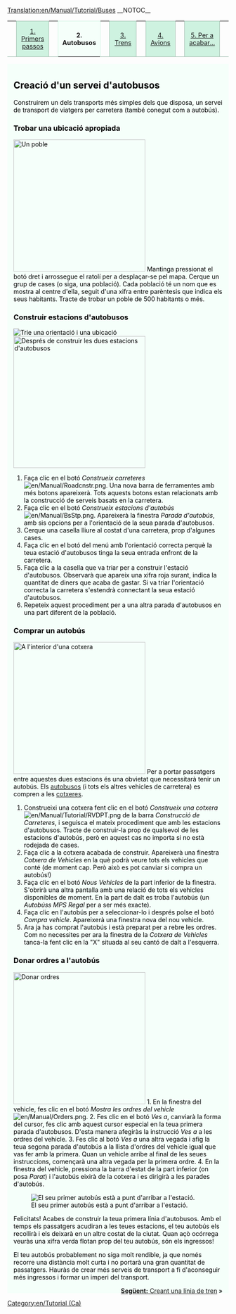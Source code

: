 [[Translation:en/Manual/Tutorial/Buses]]
{{ca/Traducció|origen=Tutorial/Buses}}
__NOTOC__
{| width="100%" cellspacing="0" cellpadding="0" valign="top" border="0" style="margin-bottom: 0; margin-left: 1px;" |
| style="border: 0; border-bottom:1px solid #a3bfb1; background:none; width:2%" | &nbsp;
| style="padding:0 .3em; background-color:#cef2e0; font-size:90%; border:solid 1px #a3bfb1; text-align:center; width: 12em;"|[[ca/Manual/Tutorial/Tutorial|1. Primers passos]]
| style="border: 0; border-bottom:1px solid #a3bfb1; background:none; width:2%" | &nbsp;
| style="padding:0 .3em; background-color:white; border:solid 1px #cef2e0; border-bottom: 0; text-align:center; font-size:90%; font-weight:bold; background-color:#f5fffa; width: 12em;" | '''2. Autobusos'''
| style="border: 0; border-bottom:1px solid #a3bfb1; background:none; width:2%" | &nbsp;
| style="padding:0 .3em; background-color:#cef2e0; font-size:90%; border:solid 1px #a3bfb1; text-align:center; width: 12em;"|[[ca/Manual/Tutorial/Trens|3. Trens]]
| style="border: 0; border-bottom:1px solid #a3bfb1; background:none; width:2%" | &nbsp;
| style="padding:0 .3em; background-color:#cef2e0; font-size:90%; border:solid 1px #a3bfb1; text-align:center; width: 12em;"|[[ca/Manual/Tutorial/Avions|4. Avions]]
| style="border: 0; border-bottom:1px solid #a3bfb1; background:none; width:2%" | &nbsp;
| style="padding:0 .3em; background-color:#cef2e0; font-size:90%; border:solid 1px #a3bfb1; text-align:center; width: 12em;"| [[ca/Manual/Tutorial/Final|5. Per a acabar...]]
| style="border: 0; border-bottom:1px solid #a3bfb1; background:none;" | &nbsp;
|}
<div style="padding:.5em 1em 1em 1em; border-top:none; background-color:#f5fffa; color:#000;">

==Creació d'un servei d'autobusos==
Construirem un dels transports més simples dels que disposa, un servei de transport de viatgers per carretera (també conegut com a autobús). 

===Trobar una ubicació apropiada===
[[File:en/Manual/Tutorial bus 1.png|thumb|300px|right|Un poble]]
Mantinga pressionat el botó dret i arrossegue el ratolí per a desplaçar-se pel mapa. Cerque un grup de cases (o siga, una població). Cada població té un nom que es mostra al centre d'ella, seguit d'una xifra entre parèntesis que indica els seus habitants. Tracte de trobar un poble de 500 habitants o més.
{{en/-}}

===Construir estacions d'autobusos===
[[File:en/Manual/Tutorial bus 2.png|frame|right|Trie una orientació i una ubicació]]
[[File:en/Manual/Tutorial bus 4.png|thumb|300px|right|Després de construir les dues estacions d'autobusos]]

# Faça clic en el botó ''Construeix carreteres'' [[File:en/Manual/Roadcnstr.png]]. Una nova barra de ferramentes amb més botons apareixerà. Tots aquests botons estan relacionats amb la construcció de serveis basats en la carretera.
# Faça clic en el botó ''Construeix estacions d'autobús'' [[File:en/Manual/BsStp.png]]. Apareixerà la finestra ''Parada d'autobús'', amb sis opcions per a l'orientació de la seua parada d'autobusos.
# Cerque una casella lliure al costat d'una carretera, prop d'algunes cases.
# Faça clic en el botó del menú amb l'orientació correcta perquè la teua estació d'autobusos tinga la seua entrada enfront de la carretera.
# Faça clic a la casella que va triar per a construir l'estació d'autobusos. Observarà que apareix una xifra roja surant, indica la quantitat de diners que acaba de gastar. Si va triar l'orientació correcta la carretera s'estendrà connectant la seua estació d'autobusos.
# Repeteix aquest procediment per a una altra parada d'autobusos en una part diferent de la població.
{{en/-}}

===Comprar un autobús===
[[File:en/Manual/Tutorial bus 5.png|thumb|300px|right|A l'interior d'una cotxera]]
Per a portar passatgers entre aquestes dues estacions és una obvietat que necessitarà tenir un autobús. Els [[ca/Autobusos|autobusos]] (i tots els altres vehicles de carretera) es compren a les [[ca/Manual/Cotxeres i depòsits|cotxeres]].

# Construeixi una cotxera fent clic en el botó ''Construeix una cotxera'' [[File:en/Manual/Tutorial/RVDPT.png]] de la barra ''Construcció de Carreteres'', i seguisca el mateix procediment que amb les estacions d'autobusos. Tracte de construir-la prop de qualsevol de les estacions d'autobús, però en aquest cas no importa si no està rodejada de cases.
# Faça clic a la cotxera acabada de construir. Apareixerà una finestra ''Cotxera de Vehicles'' en la què podrà veure tots els vehicles que conté (de moment cap. Però això es pot canviar si compra un autobús!)
# Faça clic en el botó ''Nous Vehicles'' de la part inferior de la finestra. S'obrirà una altra pantalla amb una relació de tots els vehicles disponibles de moment. En la part de dalt es troba l'autobús (un ''Autobúss MPS Regal'' per a ser més exacte).
# Faça clic en l'autobús per a seleccionar-lo i després polse el botó ''Compra vehicle''. Apareixerà una finestra nova del nou vehicle.
# Ara ja has comprat l'autobús i està preparat per a rebre les ordres. Com no necessites per ara la finestra de la ''Cotxera de Vehicles'' tanca-la fent clic en la "X" situada al seu cantó de dalt a l'esquerra.
{{en/-}}

===Donar ordres a l'autobús===
[[File:en/Manual/Tutorial bus 6.png|thumb|300px|right|Donar ordres]]
1. En la finestra del vehicle, fes clic en el botó ''Mostra les ordres del vehicle'' [[File:en/Manual/Orders.png]].
2. Fes clic en el botó ''Ves a'', canviarà la forma del cursor, fes clic amb aquest cursor especial en la teua primera parada d'autobusos. D'esta manera afegiràs la instrucció ''Ves a <nom de la parada>'' a les ordres del vehicle.
3. Fes clic al botó ''Ves a'' una altra vegada i afig la teua segona parada d'autobús a la llista d'ordres del vehicle igual que vas fer amb la primera. Quan un vehicle arribe al final de les seues instruccions, començarà una altra vegada per la primera ordre.
4. En la finestra del vehicle, pressiona la barra d'estat de la part inferior (on posa ''Parat'') i l'autobús eixirà de la cotxera i es dirigirà a les parades d'autobús.

{{en/-}}
[[File:en/Manual/Tutorial bus 7.png|frame|right|El seu primer autobús està a punt d'arribar a l'estació.]]

Felicitats! Acabes de construir la teua primera línia d'autobusos. Amb el temps els passatgers acudiran a les teues estacions, el teu autobús els recollirà i els deixarà en un altre costat de la ciutat. Quan açò ocórrega veuràs una xifra verda flotan prop del teu autobús, són els ingressos!

El teu autobús probablement no siga molt rendible, ja que només recorre una distància molt curta i no portarà una gran quantitat de passatgers. Hauràs de crear més serveis de transport a fi d'aconseguir més ingressos i formar un imperi del transport.

<span style="float: right">[[en/Manual/Tutorial/Trains|'''Següent:''' Creant una línia de tren]] &raquo;</span>
</div>

[[Category:en/Tutorial (Ca)]]